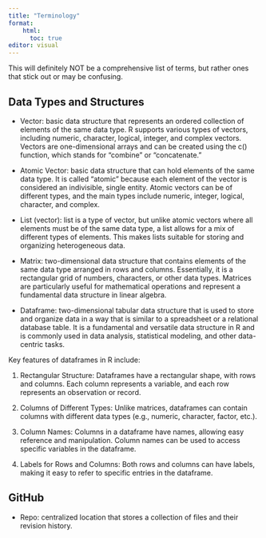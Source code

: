 ```yaml
---
title: "Terminology"
format: 
    html:
      toc: true
editor: visual
---
```


This will definitely NOT be a comprehensive list of terms, but rather ones that stick out or may be confusing.

## Data Types and Structures

* Vector: basic data structure that represents an ordered collection of elements of the same data type. R supports various types of vectors, including numeric, character, logical, integer, and complex vectors. Vectors are one-dimensional arrays and can be created using the c() function, which stands for "combine" or "concatenate."

* Atomic Vector: basic data structure that can hold elements of the same data type. It is called "atomic" because each element of the vector is considered an indivisible, single entity. Atomic vectors can be of different types, and the main types include numeric, integer, logical, character, and complex.

* List (vector): list is a type of vector, but unlike atomic vectors where all elements must be of the same data type, a list allows for a mix of different types of elements. This makes lists suitable for storing and organizing heterogeneous data.

* Matrix: two-dimensional data structure that contains elements of the same data type arranged in rows and columns. Essentially, it is a rectangular grid of numbers, characters, or other data types. Matrices are particularly useful for mathematical operations and represent a fundamental data structure in linear algebra.

* Dataframe: two-dimensional tabular data structure that is used to store and organize data in a way that is similar to a spreadsheet or a relational database table. It is a fundamental and versatile data structure in R and is commonly used in data analysis, statistical modeling, and other data-centric tasks.

Key features of dataframes in R include:

  1. Rectangular Structure: Dataframes have a rectangular shape, with rows and columns. Each column represents a variable, and each row represents an observation or record.
  
  2. Columns of Different Types: Unlike matrices, dataframes can contain columns with different data types (e.g., numeric, character, factor, etc.).
  
  3. Column Names: Columns in a dataframe have names, allowing easy reference and manipulation. Column names can be used to access specific variables in the dataframe.
  
  4. Labels for Rows and Columns: Both rows and columns can have labels, making it easy to refer to specific entries in the dataframe.
  

## GitHub

* Repo: centralized location that stores a collection of files and their revision history.


